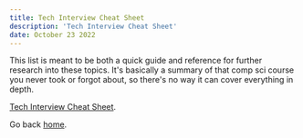```yaml
---
title: Tech Interview Cheat Sheet
description: 'Tech Interview Cheat Sheet'
date: October 23 2022
---
```


This list is meant to be both a quick guide and reference for further research into these topics.
It's basically a summary of that comp sci course you never took or forgot about, so there's no way it can cover everything in depth.

[Tech Interview Cheat Sheet](https://github.com/tsiege/Tech-Interview-Cheat-Sheet).

Go back [home](/).
